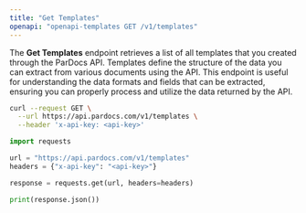 ---
title: "Get Templates"
openapi: "openapi-templates GET /v1/templates"
---

The **Get Templates** endpoint retrieves a list of all templates that you created through the ParDocs API. Templates define the structure of the data you can extract from various documents using the API. This endpoint is useful for understanding the data formats and fields that can be extracted, ensuring you can properly process and utilize the data returned by the API.
<RequestExample>
```bash cURL
curl --request GET \
  --url https://api.pardocs.com/v1/templates \
  --header 'x-api-key: <api-key>'
```
```python Python
import requests

url = "https://api.pardocs.com/v1/templates"
headers = {"x-api-key": "<api-key>"}

response = requests.get(url, headers=headers)

print(response.json())
```
</RequestExample>
